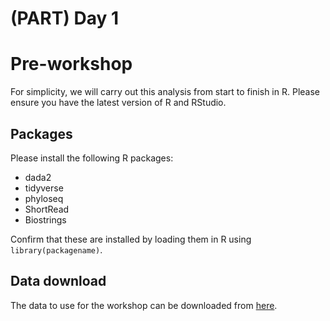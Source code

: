 # (PART) Day 1 {-}

# Pre-workshop

For simplicity, we will carry out this analysis from start to finish in R. Please ensure you have the latest version of R and RStudio. 
  
## Packages

Please install the following  R packages:
  
* dada2
* tidyverse
* phyloseq
* ShortRead
* Biostrings

Confirm that these are installed by loading them in R using `library(packagename)`.

## Data download

The data to use for the workshop can be downloaded from [here](https://www.dropbox.com/s/glw1aig4jsyxuem/raw_data.zip?dl=0).



